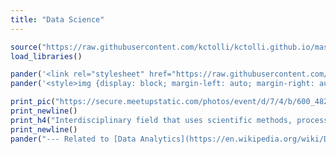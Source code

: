 ```yaml
---
title: "Data Science"
---
```


```r
source("https://raw.githubusercontent.com/kctolli/kctolli.github.io/master/site_libs/script.R")
load_libraries()

pander('<link rel="stylesheet" href="https://raw.githubusercontent.com/kctolli/kctolli.github.io/master/site_libs/site.css">')
pander('<style>img {display: block; margin-left: auto; margin-right: auto; width: 125%;}</style>')
```

```r
print_pic("https://secure.meetupstatic.com/photos/event/d/7/4/b/600_482695115.jpeg")
print_newline()
print_h4("Interdisciplinary field that uses scientific methods, processes, algorithms, and systems to extract knowledge and insights from many structural and unstructured data.")
print_newline()
pander("--- Related to [Data Analytics](https://en.wikipedia.org/wiki/Data_analysis), [Data Mining](https://en.wikipedia.org/wiki/Data_mining), [Big Data](https://en.wikipedia.org/wiki/Big_data), [Regression](https://en.wikipedia.org/wiki/Regression_analysis), [Deep Learning](https://en.wikipedia.org/wiki/Deep_learning), [Machine Learning](https://en.wikipedia.org/wiki/Machine_learning), and [Business Intelligence](https://en.wikipedia.org/wiki/Business_intelligence).")
```